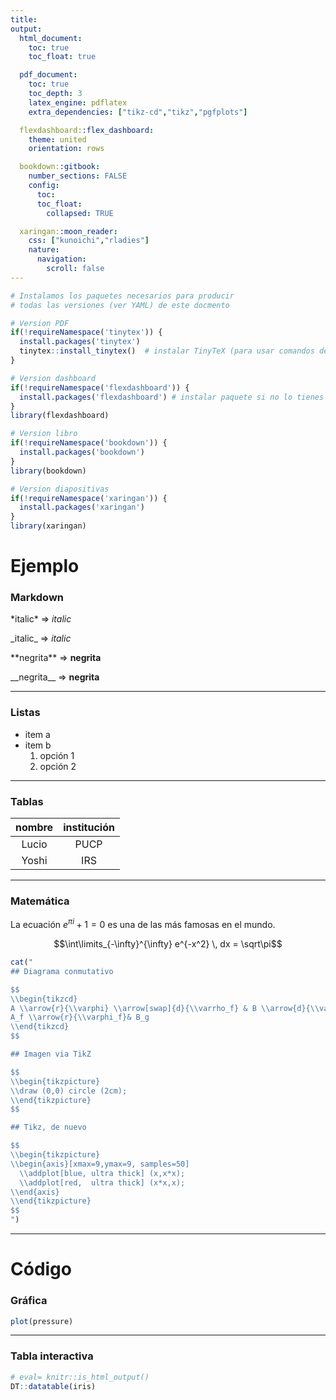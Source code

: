 ```yaml
---
title: 
output:
  html_document:
    toc: true
    toc_float: true

  pdf_document:
    toc: true
    toc_depth: 3
    latex_engine: pdflatex
    extra_dependencies: ["tikz-cd","tikz","pgfplots"]

  flexdashboard::flex_dashboard:
    theme: united
    orientation: rows

  bookdown::gitbook:
    number_sections: FALSE
    config:
      toc:
      toc_float:
        collapsed: TRUE

  xaringan::moon_reader:
    css: ["kunoichi","rladies"]
    nature:
      navigation:
        scroll: false
---
```


```r
# Instalamos los paquetes necesarios para producir
# todas las versiones (ver YAML) de este docmento

# Version PDF
if(!requireNamespace('tinytex')) {
  install.packages('tinytex')
  tinytex::install_tinytex()  # instalar TinyTeX (para usar comandos de LaTeX)
}

# Version dashboard
if(!requireNamespace('flexdashboard')) {
  install.packages('flexdashboard') # instalar paquete si no lo tienes instalado
}
library(flexdashboard)

# Version libro
if(!requireNamespace('bookdown')) {
  install.packages('bookdown') 
}
library(bookdown)

# Version diapositivas
if(!requireNamespace('xaringan')) {
  install.packages('xaringan') 
}
library(xaringan)
```

# Ejemplo

### Markdown

\*italic\* $\Rightarrow$ *italic*

\_italic\_ $\Rightarrow$ _italic_

\*\*negrita\*\* $\Rightarrow$ **negrita**

\_\_negrita\_\_ $\Rightarrow$ __negrita__

---

### Listas

- item a
- item b
  1. opción 1
  1. opción 2
  
---

### Tablas

nombre | institución
:---: | :---:
Lucio | PUCP
Yoshi | IRS

---

### Matemática

La ecuación $e^{\pi i} +1 =0$ es una de las más famosas en el mundo.

$$\int\limits_{-\infty}^{\infty} e^{-x^2} \, dx = \sqrt\pi$$

```r
cat("
## Diagrama conmutativo

$$
\\begin{tikzcd}
A \\arrow{r}{\\varphi} \\arrow[swap]{d}{\\varrho_f} & B \\arrow{d}{\\varrho_g} \\\\%
A_f \\arrow{r}{\\varphi_f}& B_g
\\end{tikzcd}
$$

## Imagen via TikZ

$$
\\begin{tikzpicture}
\\draw (0,0) circle (2cm);
\\end{tikzpicture}
$$

## Tikz, de nuevo

$$
\\begin{tikzpicture}
\\begin{axis}[xmax=9,ymax=9, samples=50]
  \\addplot[blue, ultra thick] (x,x*x);
  \\addplot[red,  ultra thick] (x*x,x);
\\end{axis}
\\end{tikzpicture}
$$
")
```

---

# Código

### Gráfica

```r
plot(pressure)
```

---

### Tabla interactiva

```r
# eval= knitr::is_html_output()
DT::datatable(iris)
```